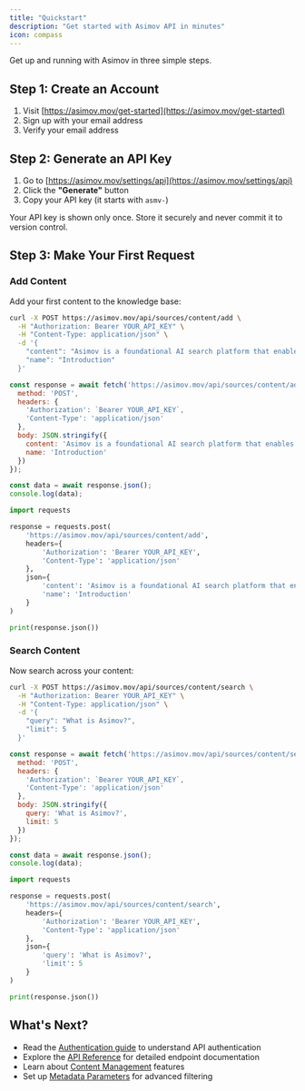 ```yaml
---
title: "Quickstart"
description: "Get started with Asimov API in minutes"
icon: compass
---
```


Get up and running with Asimov in three simple steps.

## Step 1: Create an Account

1. Visit [https://asimov.mov/get-started](https://asimov.mov/get-started)
2. Sign up with your email address
3. Verify your email address

## Step 2: Generate an API Key

1. Go to [https://asimov.mov/settings/api](https://asimov.mov/settings/api)
2. Click the **"Generate"** button
3. Copy your API key (it starts with `asmv-`)

<Warning>
  Your API key is shown only once. Store it securely and never commit it to version control.
</Warning>

## Step 3: Make Your First Request

### Add Content

Add your first content to the knowledge base:

<CodeGroup>

```bash cURL
curl -X POST https://asimov.mov/api/sources/content/add \
  -H "Authorization: Bearer YOUR_API_KEY" \
  -H "Content-Type: application/json" \
  -d '{
    "content": "Asimov is a foundational AI search platform that enables developers to build powerful search capabilities for AI agents and applications.",
    "name": "Introduction"
  }'
```

```javascript JavaScript
const response = await fetch('https://asimov.mov/api/sources/content/add', {
  method: 'POST',
  headers: {
    'Authorization': `Bearer YOUR_API_KEY`,
    'Content-Type': 'application/json'
  },
  body: JSON.stringify({
    content: 'Asimov is a foundational AI search platform that enables developers to build powerful search capabilities for AI agents and applications.',
    name: 'Introduction'
  })
});

const data = await response.json();
console.log(data);
```

```python Python
import requests

response = requests.post(
    'https://asimov.mov/api/sources/content/add',
    headers={
        'Authorization': 'Bearer YOUR_API_KEY',
        'Content-Type': 'application/json'
    },
    json={
        'content': 'Asimov is a foundational AI search platform that enables developers to build powerful search capabilities for AI agents and applications.',
        'name': 'Introduction'
    }
)

print(response.json())
```

</CodeGroup>

### Search Content

Now search across your content:

<CodeGroup>

```bash cURL
curl -X POST https://asimov.mov/api/sources/content/search \
  -H "Authorization: Bearer YOUR_API_KEY" \
  -H "Content-Type: application/json" \
  -d '{
    "query": "What is Asimov?",
    "limit": 5
  }'
```

```javascript JavaScript
const response = await fetch('https://asimov.mov/api/sources/content/search', {
  method: 'POST',
  headers: {
    'Authorization': `Bearer YOUR_API_KEY`,
    'Content-Type': 'application/json'
  },
  body: JSON.stringify({
    query: 'What is Asimov?',
    limit: 5
  })
});

const data = await response.json();
console.log(data);
```

```python Python
import requests

response = requests.post(
    'https://asimov.mov/api/sources/content/search',
    headers={
        'Authorization': 'Bearer YOUR_API_KEY',
        'Content-Type': 'application/json'
    },
    json={
        'query': 'What is Asimov?',
        'limit': 5
    }
)

print(response.json())
```

</CodeGroup>

## What's Next?

- Read the [Authentication guide](/authentication) to understand API authentication
- Explore the [API Reference](/api-reference/introduction) for detailed endpoint documentation
- Learn about [Content Management](/features/content-management) features
- Set up [Metadata Parameters](/features/parameters) for advanced filtering
